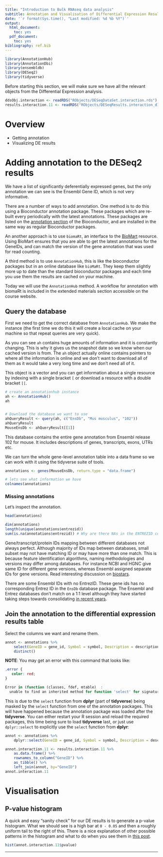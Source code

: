 ```yaml
---
title: "Introduction to Bulk RNAseq data analysis"
subtitle: Annotation and Visualisation of Differential Expression Results
date: '`r format(Sys.time(), "Last modified: %d %b %Y")`'
output:
  html_document:
    toc: yes
  pdf_document:
    toc: yes
bibliography: ref.bib
---
```


```r
library(AnnotationHub)
library(AnnotationDbi)
library(ensembldb)
library(DESeq2)
library(tidyverse)
```

Before starting this section, we will make sure we have all the relevant objects
from the Differential Expression analysis.

```r
ddsObj.interaction <- readRDS("RObjects/DESeqDataSet.interaction.rds")
results.interaction.11 <- readRDS("RObjects/DESeqResults.interaction_d11.rds")
```

# Overview

- Getting annotation
- Visualizing DE results

# Adding annotation to the DESeq2 results

We have a list of significantly deferentially expressed genes, but the only
annotation we can see is the Ensembl Gene ID, which is not very informative.

There are a number of ways to add annotation. One method is to do this using a
Bioconductor annotation package. These packages which are re-built every
periodically with the latest annotations. These packages are listed on the
[annotation section](http://bioconductor.org/packages/release/BiocViews.html#___AnnotationData)
of the Bioconductor, and are installed in the same way as regular Bioconductor
packages.

An another approach is to use `biomaRt`, an interface to the
[BioMart](http://www.biomart.org/) resource. Using BioMart ensures that you are
able to get the latest annotations for the GeneIDs, and can match the version of
the gene annotation that was used for read counting.

A third method is to use `AnnotationHub`, this is like the bioconductor
packages but in an online database like `bioMaRt`. They keep them slightly more
up to date than the standard bioconductor packages and each time you use them
the results are cached on your machine.

Today we will use the `AnnotationHub` method. A workflow for annotation with
biomaRt is included in the extended materials section accessible on the course
website.

## Query the database

First we need to get the correct database from `AnnotationHub`. We make the
instance (the first time we do this it will create a local cache on your
machine so that repeat queries are very quick).

As you can see `ah` contains huge amounts of information and it is constantly
changing. This is why it gives us the snapshot date so we know when our cached
version is from. The `ah` object actually online contains pointers to where all
the information is online and we don't want to download all of them as it would
take a very long time and we don't need all of it.

This object is a vector and you can get information about a single resource by
indexing with a single bracket `[` or download a resource with a double bracket
`[[`.

```r
# create an annotationhub instance
ah <- AnnotationHub()
ah


# Download the database we want to use
ahQueryResult <- query(ah, c("EnsDb", "Mus musculus", "102"))
ahQueryResult
MouseEnsDb <- ahQueryResult[[1]]
```

This database contains the entire gene annotation from Ensembl release 102 for
mouse. It includes descriptions of genes, transcripts, exons, UTRs etc.

We can turn the whole gene-level annotation table into a data frame so we can
work with it using the tidyverse suite of tools.

```r
annotations <- genes(MouseEnsDb, return.type = "data.frame")

# lets see what information we have
colnames(annotations)
```

### Missing annotations

Let's inspect the annotation.

```r
head(annotations)

dim(annotations)
length(unique(annotations$entrezid))
sum(is.na(annotations$entrezid)) # Why are there NAs in the ENTREZID column?
```

Gene/transcript/protein IDs mapping between different databases not always
perfect.
Although majority of IDs map between databases, small subset may not have
matching ID or may have more than one match.
This is because feature identification algorithms, naming methodologies and
versions may differ among databases. For instance NCBI and HGNC give same ID
for different gene versions, whereas Ensembl assigned separate IDs for gene
versions. Read interesting discussion on
[biostars](https://www.biostars.org/p/119540/).

There are some Ensembl IDs with no EntrezID. These gene ids has no
corresponding Entrez ID in the `EnsDb` database package. The
Ensembl and Entrez databases don't match on a 1:1 level although they have
started taking steps towards consolidating
[in recent years](https://m.ensembl.org/info/genome/genebuild/mane.html).

## Join the annotation to the differential expression results table

Select the columns we want and rename them.
```r
annot <- annotations %>%
    select(GeneID = gene_id, Symbol = symbol, Description = description) %>%
    distinct()
```

**NOTE**: You may get an error with this command that looks like:

```css
.error {
   color: red;
}
```

```r
Error in (function (classes, fdef, mtable)  :
  unable to find an inherited method for function 'select' for signature '"data.frame"'
```

This is due to the `select` function from **dplyr** (part of **tidyverse**)
being masked by the `select` function from one of the annotation packages. This
will have happened because the annotation package was loaded after the
**tidyverse**. You can either restart your R session and reload the required
packages, this time being sure to load **tidyverse** last, or just use
`dplyr::select` to explicitly use the `select` function from **dplyr**:

```r
annot <- annotations %>%
    dplyr::select(GeneID = gene_id, Symbol = symbol, Description = description)
```

```r
annot.interaction.11 <- results.interaction.11 %>%
    as.data.frame() %>%
    rownames_to_column("GeneID") %>%
    as_tibble() %>%
    left_join(annot, by="GeneID")
annot.interaction.11
```


# Visualisation

## P-value histogram

A quick and easy "sanity check" for our DE results is to generate a p-value
histogram. What we should see is a high bar at `0 - 0.05` and then a roughly
uniform tail to the right of this. There is a nice explanation of other possible
patterns in the histogram and what to do when you see them in [this
post](http://varianceexplained.org/statistics/interpreting-pvalue-histogram/).

```r
hist(annot.interaction.11$pvalue)
```

--------------------------------------------------------------------
